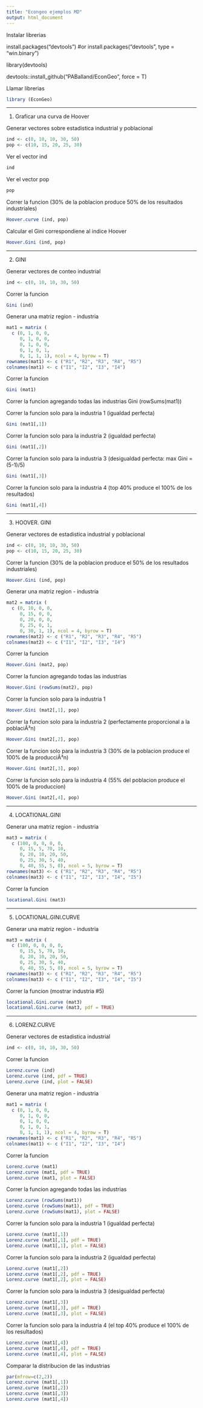 ```yaml
---
title: "Econgeo ejemplos MD"
output: html_document
---
```

Instalar librerias

install.packages("devtools") #or
install.packages("devtools", type = "win.binary")

library(devtools)

devtools::install_github("PABalland/EconGeo", force = T)

Llamar librerias
```r
library (EconGeo)
```


___

1. Graficar una curva de Hoover 

Generar vectores sobre estadistica industrial y poblacional
```r
ind <- c(0, 10, 10, 30, 50)
pop <- c(10, 15, 20, 25, 30)
```

Ver el vector ind
```r
ind
```

Ver el vector pop
```r
pop
```

Correr la funcion (30% de la poblacion produce 50% de los resultados industriales)
```r
Hoover.curve (ind, pop)
```

Calcular el Gini correspondiene al indice Hoover
```r
Hoover.Gini (ind, pop)
```


___

2. GINI    

Generar vectores de conteo industrial
```r
ind <- c(0, 10, 10, 30, 50)
```

Correr la funcion
```r
Gini (ind)
```

Generar una matriz region - industria
```r
mat1 = matrix (
  c (0, 1, 0, 0,
     0, 1, 0, 0,
     0, 1, 0, 0,
     0, 1, 0, 1,
     0, 1, 1, 1), ncol = 4, byrow = T)
rownames(mat1) <- c ("R1", "R2", "R3", "R4", "R5")
colnames(mat1) <- c ("I1", "I2", "I3", "I4")
```

Correr la funcion
```r
Gini (mat1)
```

Correr la funcion agregando todas las industrias
Gini (rowSums(mat1))

Correr la funcion solo para la industria 1 (igualdad perfecta)
```r
Gini (mat1[,1])
```

Correr la funcion solo para la industria 2 (igualdad perfecta)
```r
Gini (mat1[,2])
```

Correr la funcion solo para la industria 3 (desigualdad perfecta: max Gini = (5-1)/5)
```r
Gini (mat1[,3])
```

Correr la funcion solo para la industria 4 (top 40% produce el 100% de los resultados)
```r
Gini (mat1[,4])
```


___

3. HOOVER. GINI   

Generar vectores de estadistica industrial y poblacional
```r
ind <- c(0, 10, 10, 30, 50)
pop <- c(10, 15, 20, 25, 30)
```

Correr la funcion (30% de la poblacion produce el 50% de los resultados industriales)
```r
Hoover.Gini (ind, pop)
```

Generar una matriz region - industria
```r
mat2 = matrix (
  c (0, 10, 0, 0,
     0, 15, 0, 0,
     0, 20, 0, 0,
     0, 25, 0, 1,
     0, 30, 1, 1), ncol = 4, byrow = T)
rownames(mat2) <- c ("R1", "R2", "R3", "R4", "R5")
colnames(mat2) <- c ("I1", "I2", "I3", "I4")
```

Correr la funcion
```r
Hoover.Gini (mat2, pop)
```

Correr la funcion agregando todas las industrias
```r
Hoover.Gini (rowSums(mat2), pop)
```

Correr la funcion solo para la industria 1 
```r
Hoover.Gini (mat2[,1], pop)
```

Correr la funcion solo para la industria 2 (perfectamente proporcional a la poblaciÃ³n)
```r
Hoover.Gini (mat2[,2], pop)
```

Correr la funcion solo para la industria 3 (30% de la poblacion produce el 100% de la producciÃ³n)
```r
Hoover.Gini (mat2[,3], pop)
```

Correr la funcion solo para la industria 4 (55% del poblacion produce el 100% de la produccion)
```r
Hoover.Gini (mat2[,4], pop)
```


___

4. LOCATIONAL.GINI   

Generar una matriz region - industria
```r
mat3 = matrix (
  c (100, 0, 0, 0, 0,
     0, 15, 5, 70, 10,
     0, 20, 10, 20, 50,
     0, 25, 30, 5, 40,
     0, 40, 55, 5, 0), ncol = 5, byrow = T)
rownames(mat3) <- c ("R1", "R2", "R3", "R4", "R5")
colnames(mat3) <- c ("I1", "I2", "I3", "I4", "I5")
```

Correr la funcion
```r
locational.Gini (mat3)
```


___

5. LOCATIONAL.GINI.CURVE   

Generar una matriz region - industria
```r
mat3 = matrix (
  c (100, 0, 0, 0, 0,
     0, 15, 5, 70, 10,
     0, 20, 10, 20, 50,
     0, 25, 30, 5, 40,
     0, 40, 55, 5, 0), ncol = 5, byrow = T)
rownames(mat3) <- c ("R1", "R2", "R3", "R4", "R5")
colnames(mat3) <- c ("I1", "I2", "I3", "I4", "I5")
```

Correr la funcion (mostrar industria #5)
```r
locational.Gini.curve (mat3)
locational.Gini.curve (mat3, pdf = TRUE)
```


___

6. LORENZ.CURVE      

Generar vectores de estadistica industrial
```r
ind <- c(0, 10, 10, 30, 50)
```

Correr la funcion
```r
Lorenz.curve (ind)
Lorenz.curve (ind, pdf = TRUE)
Lorenz.curve (ind, plot = FALSE)
```

Generar una matriz region - industria
```r
mat1 = matrix (
  c (0, 1, 0, 0,
     0, 1, 0, 0,
     0, 1, 0, 0,
     0, 1, 0, 1,
     0, 1, 1, 1), ncol = 4, byrow = T)
rownames(mat1) <- c ("R1", "R2", "R3", "R4", "R5")
colnames(mat1) <- c ("I1", "I2", "I3", "I4")
```

Correr la funcion
```r
Lorenz.curve (mat1)
Lorenz.curve (mat1, pdf = TRUE)
Lorenz.curve (mat1, plot = FALSE)
```

Correr la funcion agregando todas las industrias
```r
Lorenz.curve (rowSums(mat1))
Lorenz.curve (rowSums(mat1), pdf = TRUE)
Lorenz.curve (rowSums(mat1), plot = FALSE)
```

Correr la funcion solo para la industria 1 (igualdad perfecta)
```r
Lorenz.curve (mat1[,1])
Lorenz.curve (mat1[,1], pdf = TRUE)
Lorenz.curve (mat1[,1], plot = FALSE)
```

Correr la funcion solo para la industria 2 (igualdad perfecta)
```r
Lorenz.curve (mat1[,2])
Lorenz.curve (mat1[,2], pdf = TRUE)
Lorenz.curve (mat1[,2], plot = FALSE)
```

Correr la funcion solo para la industria 3 (desigualdad perfecta)
```r
Lorenz.curve (mat1[,3])
Lorenz.curve (mat1[,3], pdf = TRUE)
Lorenz.curve (mat1[,3], plot = FALSE)
```

Correr la funcion solo para la industria 4 (el top 40% produce el 100% de los resultados)
```r
Lorenz.curve (mat1[,4])
Lorenz.curve (mat1[,4], pdf = TRUE)
Lorenz.curve (mat1[,4], plot = FALSE)
```

Comparar la distribucion de las industrias

```r
par(mfrow=c(2,2))
Lorenz.curve (mat1[,1])
Lorenz.curve (mat1[,2])
Lorenz.curve (mat1[,3])
Lorenz.curve (mat1[,4])
```
